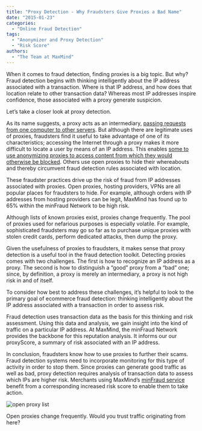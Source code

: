 ```yaml
---
title: "Proxy Detection - Why Fraudsters Give Proxies a Bad Name"
date: "2015-01-23"
categories:
  - "Online Fraud Detection"
tags:
  - "Anonymizer and Proxy Detection"
  - "Risk Score"
authors:
  - "The Team at MaxMind"
---
```


When it comes to fraud detection, finding proxies is a big topic. But why? Fraud
detection begins with thinking intelligently about the IP address associated
with a transaction. Where is that IP address, and how does that location relate
to other transaction data? Whereas most IP addresses inspire confidence, those
associated with a proxy generate suspicion.

Let’s take a closer look at proxy detection.

As its name suggests, a proxy acts as an intermediary,
[passing requests from one computer to other servers](https://en.wikipedia.org/wiki/Proxy_server).
But although there are legitimate uses of proxies, fraudsters find it useful to
take advantage of one of its characteristics; accessing the Internet through a
proxy makes it more difficult to locate a user by means of an IP address. This
enables [some to use anonymizing proxies to access content from which they would
otherwise be blocked](https://cyber.law.harvard.edu/publications/2010/Circumvention_Tool_Usage).
Others use open proxies to hide their whereabouts and thereby circumvent fraud
detection rules associated with location.

These fraudster practices drive up the risk of fraud from IP addresses
associated with proxies. Open proxies, hosting providers, VPNs are all popular
places for fraudsters to hide. For example, although orders with IP addresses
from hosting providers can be legit, MaxMind has found up to 65% within the
minFraud Network to be high risk.

Although lists of known proxies exist, proxies change frequently. The pool of
proxies used for nefarious purposes is especially volatile. For example,
sophisticated fraudsters may go so far as to purchase unique proxies with stolen
credit cards, perform dedicated attacks, then dump the proxy.

Given the usefulness of proxies to fraudsters, it makes sense that proxy
detection is a useful tool in the fraud detection toolkit. Detecting proxies
comes with two challenges. The first is how to recognize an IP address as a
proxy. The second is how to distinguish a “good” proxy from a “bad” one; since,
by definition, a proxy is merely an intermediary, a proxy is not high risk in
and of itself.

To consider how best to address these challenges, it’s helpful to look to the
primary goal of ecommerce fraud detection: thinking intelligently about the IP
address associated with a transaction in order to assess risk.

Fraud detection uses transaction data as the basis for this thinking and risk
assessment. Using this data and analysis, we gain insight into the kind of
traffic on a particular IP address. At MaxMind, the minFraud Network provides
the backbone for this reputation analysis. It informs our our proxyScore, a
summary of risk associated with an IP address.

In conclusion, fraudsters know how to use proxies to further their scams. Fraud
detection systems need to incorporate monitoring for this type of activity in
order to stop them. Since proxies can generate good traffic as well as bad,
proxy detection requires analysis of transaction data to assess which IPs are
higher risk. Merchants using MaxMind’s
[minFraud service](https://www.maxmind.com/en/minfraud-services) benefit from a
corresponding increased risk score to enable them to take action.

![open proxy list](images/open-proxy-list-300x231.png)

Open proxies change frequently. Would you trust traffic originating from here?
